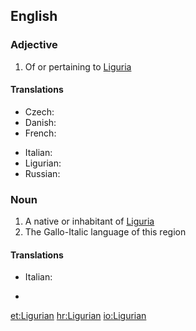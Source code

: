 ==English==

===Adjective===
{{en-adj}}

# Of or pertaining to [[Liguria]]

====Translations====
{{trans-top|Of or pertaining to Liguria}}
* Czech: {{t-|cs|ligurský}}
* Danish: {{t-|da|ligurisk}}
* French: {{t+|fr|ligurien}}
{{trans-mid}}
* Italian: {{t+|it|ligure}}
* Ligurian: {{tø|lij|lìgure}}
* Russian: {{t-|ru|лигурский|sc=Cyrl}}
{{trans-bottom}}

===Noun===
{{en-noun}}

# A native or inhabitant of [[Liguria]]
# The Gallo-Italic language of this region

====Translations====
{{trans-top|native or inhabitant}}
* Italian: {{t+|it|ligure|m|f}}
{{trans-mid}}
* {{trreq|Ligurian}}
{{trans-bottom}}

[[et:Ligurian]]
[[hr:Ligurian]]
[[io:Ligurian]]